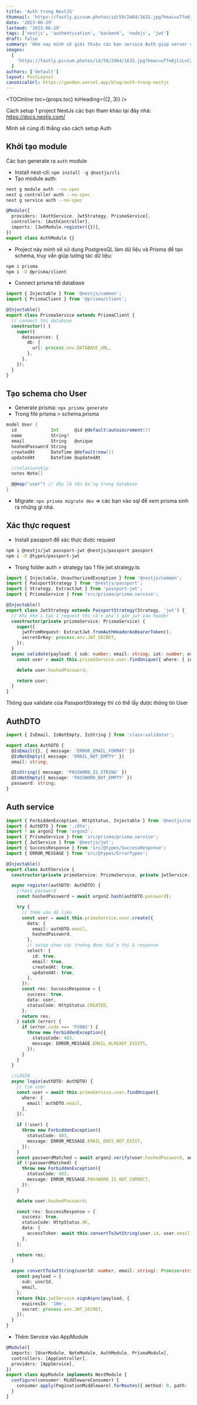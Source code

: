 ```yaml
---
title: 'Auth trong NestJS'
thumnail: 'https://fastly.picsum.photos/id/59/2464/1632.jpg?hmac=uTfe6jCzLvCzANvJgtpo-a0fKhO8BvjpwLNYX3lqx_Q'
date: '2023-06-29'
lastmod: '2023-06-29'
tags: ['nestjs', 'authentication', 'backend', 'nodejs', 'jwt']
draft: false
summary: 'Hôm nay mình sẽ giới thiệu các bạn service Auth giúp server của chúng ta có thể nhận biết được thông tin của client. Bạn là ai? Chức vụ của bạn là gì? Bạn có thể làm được gì trong hệ thống của tôi?'
images:
  [
    'https://fastly.picsum.photos/id/59/2464/1632.jpg?hmac=uTfe6jCzLvCzANvJgtpo-a0fKhO8BvjpwLNYX3lqx_Q',
  ]
authors: ['default']
layout: PostLayout
canonicalUrl: https://gaoden.vercel.app/blog/auth-trong-nestjs
---
```


<TOCInline toc={props.toc} toHeading={(2, 3)} />

Cách setup 1 project NestJs các bạn tham khảo tại đây nhá: https://docs.nestjs.com/

Mình sẽ cùng đi thẳng vào cách setup Auth

## Khởi tạo module

Các bạn generate ra `auth` module

- Install nest-cli: `npm install -g @nestjs/cli`
- Tạo module auth:

```BASH
nest g module auth --no-spec
nest g controller auth --no-spec
nest g service auth --no-spec
```

```Typescript
@Module({
  providers: [AuthService, JwtStrategy, PrismaService],
  controllers: [AuthController],
  imports: [JwtModule.register({})],
})
export class AuthModule {}
```

- Project này mình sẽ sử dụng PostgresQL làm dữ liệu và Prisma để tạo schema, truy vấn giúp tương tác dữ liệu:

```BASH
npm i prisma
npm i -D @prisma/client
```

- Connect prisma tới database

```Typescript
import { Injectable } from '@nestjs/common';
import { PrismaClient } from '@prisma/client';

@Injectable()
export class PrismaService extends PrismaClient {
  // connect tới database
  constructor() {
    super({
      datasources: {
        db: {
          url: process.env.DATABASE_URL,
        },
      },
    });
  }
}
```

## Tạo schema cho User

- Generate prisma: `npx prisma generate`
- Trong file prisma > schema.prisma

```Scala
model User {
  id             Int      @id @default(autoincrement())
  name           String?
  email          String   @unique
  hashedPassword String
  createdAt      DateTime @default(now())
  updatedAt      DateTime @updatedAt

  //relationship
  notes Note[]

  @@map("user") // đây là tên bảng trong database
}

```

- Migrate: `npx prisma migrate dev` => các bạn vào sql để xem prisma sinh ra những gì nhá.

## Xác thực request

- Install passport để xác thực được request

```BASH
npm i @nestjs/jwt passport-jwt @nestjs/passport passport
npm i -D @types/passport-jwt
```

- Trong folder auth > strategy tạo 1 file jwt.strategy.ts

```TYPESCRIPT
import { Injectable, UnauthorizedException } from '@nestjs/common';
import { PassportStrategy } from '@nestjs/passport';
import { Strategy, ExtractJwt } from 'passport-jwt';
import { PrismaService } from 'src/prisma/prisma.service';

@Injectable()
export class JwtStrategy extends PassportStrategy(Strategy, 'jwt') {
  // Khi khởi tạo 1 request thì cần phải gán jwt vào header
  constructor(private prismaService: PrismaService) {
    super({
      jwtFromRequest: ExtractJwt.fromAuthHeaderAsBearerToken(),
      secretOrKey: process.env.JWT_SECRET,
    });
  }
  async validate(payload: { sub: number; email: string; iat: number; exp: number }) {
    const user = await this.prismaService.user.findUnique({ where: { id: payload.sub } });

    delete user.hashedPassword;

    return user;
  }
}
```

Thông qua validate của PassportStrategy thì có thể lấy được thông tin User

## AuthDTO

```TYPESCRIPT
import { IsEmail, IsNotEmpty, IsString } from 'class-validator';

export class AuthDTO {
  @IsEmail({}, { message: 'ERROR_EMAIL_FORMAT' })
  @IsNotEmpty({ message: 'EMAIL_NOT_EMPTY' })
  email: string;

  @IsString({ message: 'PASSWORD_IS_STRING' })
  @IsNotEmpty({ message: 'PASSWORD_NOT_EMPTY' })
  password: string;
}
```

## Auth service

```TYPESCRIPT
import { ForbiddenException, HttpStatus, Injectable } from '@nestjs/common';
import { AuthDTO } from './dto';
import * as argon2 from 'argon2';
import { PrismaService } from 'src/prisma/prisma.service';
import { JwtService } from '@nestjs/jwt';
import { SuccessResponse } from 'src/@types/SuccessResponse';
import { ERROR_MESSAGE } from 'src/@types/ErrorTypes';

@Injectable()
export class AuthService {
  constructor(private primaService: PrismaService, private jwtService: JwtService) {}

  async register(authDTO: AuthDTO) {
    //hass password
    const hashedPassword = await argon2.hash(authDTO.password);

    try {
      // thêm vào dữ liệu
      const user = await this.primaService.user.create({
        data: {
          email: authDTO.email,
          hashedPassword,
        },
        // setup show các trường được hiển thị & response
        select: {
          id: true,
          email: true,
          createdAt: true,
          updatedAt: true,
        },
      });
      const res: SuccessResponse = {
        success: true,
        data: user,
        statusCode: HttpStatus.CREATED,
      };
      return res;
    } catch (error) {
      if (error.code === 'P2002') {
        throw new ForbiddenException({
          statusCode: 403,
          message: ERROR_MESSAGE.EMAIL_ALREADY_EXISTS,
        });
      }
    }
  }

  //LOGIN
  async login(authDTO: AuthDTO) {
    // tìm user
    const user = await this.primaService.user.findUnique({
      where: {
        email: authDTO.email,
      },
    });

    if (!user) {
      throw new ForbiddenException({
        statusCode: 403,
        message: ERROR_MESSAGE.EMAIL_DOES_NOT_EXIST,
      });
    }
    const passwordMatched = await argon2.verify(user.hashedPassword, authDTO.password);
    if (!passwordMatched) {
      throw new ForbiddenException({
        statusCode: 403,
        message: ERROR_MESSAGE.PASSWORD_IS_NOT_CORRECT,
      });
    }

    delete user.hashedPassword;

    const res: SuccessResponse = {
      success: true,
      statusCode: HttpStatus.OK,
      data: {
        accessToken: await this.convertToJwtString(user.id, user.email),
      },
    };

    return res;
  }

  async convertToJwtString(userId: number, email: string): Promise<string> {
    const payload = {
      sub: userId,
      email,
    };
    return this.jwtService.signAsync(payload, {
      expiresIn: '10m',
      secret: process.env.JWT_SECRET,
    });
  }
}
```

- Thêm Service vào AppModule

```TYPESCRIPT
@Module({
  imports: [UserModule, NoteModule, AuthModule, PrismaModule],
  controllers: [AppController],
  providers: [AppService],
})
export class AppModule implements NestModule {
  configure(consumer: MiddlewareConsumer) {
    consumer.apply(PaginationMiddleware).forRoutes({ method: 0, path: '*' });
  }
}
```
